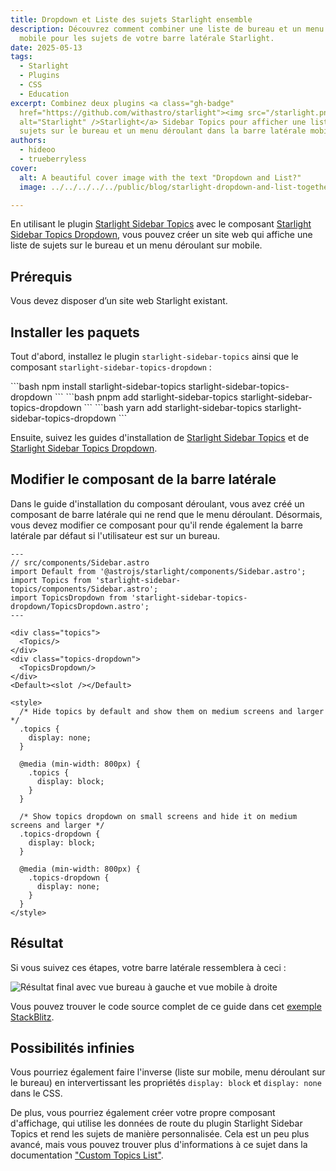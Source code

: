 ```yaml
---
title: Dropdown et Liste des sujets Starlight ensemble
description: Découvrez comment combiner une liste de bureau et un menu déroulant
  mobile pour les sujets de votre barre latérale Starlight.
date: 2025-05-13
tags:
  - Starlight
  - Plugins
  - CSS
  - Education
excerpt: Combinez deux plugins <a class="gh-badge"
  href="https://github.com/withastro/starlight"><img src="/starlight.png"
  alt="Starlight" />Starlight</a> Sidebar Topics pour afficher une liste de
  sujets sur le bureau et un menu déroulant dans la barre latérale mobile.
authors:
  - hideoo
  - trueberryless
cover:
  alt: A beautiful cover image with the text "Dropdown and List?"
  image: ../../../../../public/blog/starlight-dropdown-and-list-together.png

---
```



En utilisant le plugin [Starlight Sidebar Topics](https://github.com/hideoo/starlight-sidebar-topics) avec le composant [Starlight Sidebar Topics Dropdown](https://github.com/trueberryless-org/starlight-sidebar-topics-dropdown), vous pouvez créer un site web qui affiche une liste de sujets sur le bureau et un menu déroulant sur mobile.

## Prérequis

Vous devez disposer d’un site web Starlight existant.

## Installer les paquets

Tout d'abord, installez le plugin `starlight-sidebar-topics` ainsi que le composant `starlight-sidebar-topics-dropdown` :

<Tabs syncKey="pkg">
  <TabItem label="npm">
    ```bash
    npm install starlight-sidebar-topics starlight-sidebar-topics-dropdown
    ```
  </TabItem>

  <TabItem label="pnpm">
    ```bash
    pnpm add starlight-sidebar-topics starlight-sidebar-topics-dropdown
    ```
  </TabItem>

  <TabItem label="Yarn">
    ```bash
    yarn add starlight-sidebar-topics starlight-sidebar-topics-dropdown
    ```
  </TabItem>
</Tabs>

Ensuite, suivez les guides d'installation de [Starlight Sidebar Topics](https://starlight-sidebar-topics.trueberryless.org/docs/getting-started/#installation) et de [Starlight Sidebar Topics Dropdown](https://starlight-sidebar-topics-dropdown.trueberryless.org/docs/getting-started/#installation).

## Modifier le composant de la barre latérale

Dans le guide d'installation du composant déroulant, vous avez créé un composant de barre latérale qui ne rend que le menu déroulant. Désormais, vous devez modifier ce composant pour qu'il rende également la barre latérale par défaut si l'utilisateur est sur un bureau.

```astro
---
// src/components/Sidebar.astro
import Default from '@astrojs/starlight/components/Sidebar.astro';
import Topics from 'starlight-sidebar-topics/components/Sidebar.astro';
import TopicsDropdown from 'starlight-sidebar-topics-dropdown/TopicsDropdown.astro';
---

<div class="topics">
  <Topics/>
</div>
<div class="topics-dropdown">
  <TopicsDropdown/>
</div>
<Default><slot /></Default>

<style>
  /* Hide topics by default and show them on medium screens and larger */
  .topics {
    display: none;
  }

  @media (min-width: 800px) {
    .topics {
      display: block;
    }
  }

  /* Show topics dropdown on small screens and hide it on medium screens and larger */
  .topics-dropdown {
    display: block;
  }

  @media (min-width: 800px) {
    .topics-dropdown {
      display: none;
    }
  }
</style>
```

## Résultat

Si vous suivez ces étapes, votre barre latérale ressemblera à ceci :

![Résultat final avec vue bureau à gauche et vue mobile à droite](../../../../../assets/blog/starlight-dropdown-and-list-together/dropdown-or-list.png)

Vous pouvez trouver le code source complet de ce guide dans cet [exemple StackBlitz](https://stackblitz.com/edit/withastro-starlight-qgraahmp?file=astro.config.mjs).

## Possibilités infinies

Vous pourriez également faire l'inverse (liste sur mobile, menu déroulant sur le bureau) en intervertissant les propriétés `display: block` et `display: none` dans le CSS.

De plus, vous pourriez également créer votre propre composant d'affichage, qui utilise les données de route du plugin Starlight Sidebar Topics et rend les sujets de manière personnalisée. Cela est un peu plus avancé, mais vous pouvez trouver plus d'informations à ce sujet dans la documentation ["Custom Topics List"](https://starlight-sidebar-topics.trueberryless.org/docs/guides/custom-topic-list/).
